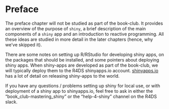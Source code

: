 # Preface

The preface chapter will not be studied as part of the book-club.
It provides an overview of the purpose of `shiny`, a brief description of
the main components of a `shiny` app and an introduction to reactive
programming.
All these ideas are studied in more detail in the later chapters (hence, why
we've skipped it).

There are some notes on setting up R/RStudio for developing shiny apps, on the
packages that should be installed, and some pointers about deploying shiny
apps.
When shiny-apps are developed as part of the book-club, we will typically
deploy them to the R4DS shinyapps.io account.
[shinyapps.io](https://docs.rstudio.com/shinyapps.io/getting-started.html#deploying-applications)
has a lot of detail on releasing shiny-apps to the world.

If you have any questions / problems setting up shiny for local use, or with
deployment of a shiny app to shinyapps.io, feel free to ask in either the
"book_club-mastering_shiny" or the "help-4-shiny" channel on the R4DS slack.
